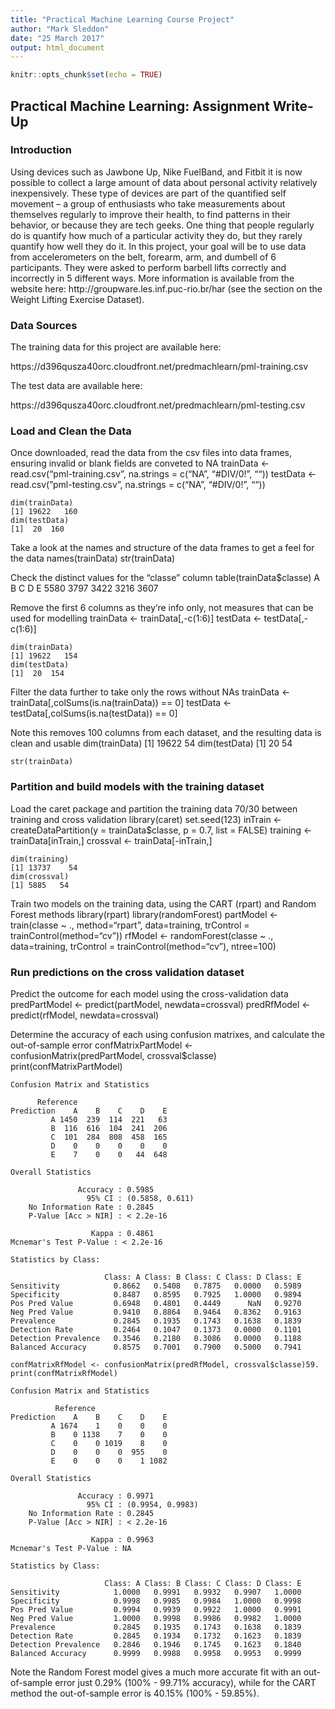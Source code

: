 ```yaml
---
title: "Practical Machine Learning Course Project"
author: "Mark Sleddon"
date: "25 March 2017"
output: html_document
---
```


```r
knitr::opts_chunk$set(echo = TRUE)
```

## Practical Machine Learning: Assignment Write-Up

### Introduction

Using devices such as Jawbone Up, Nike FuelBand, and Fitbit it is now possible to collect a large amount of data about personal activity relatively inexpensively. These type of devices are part of the quantified self movement – a group of enthusiasts who take measurements about themselves regularly to improve their health, to find patterns in their behavior, or because they are tech geeks. One thing that people regularly do is quantify how much of a particular activity they do, but they rarely quantify how well they do it. In this project, your goal will be to use data from accelerometers on the belt, forearm, arm, and dumbell of 6 participants. They were asked to perform barbell lifts correctly and incorrectly in 5 different ways. More information is available from the website here: http://groupware.les.inf.puc-rio.br/har (see the section on the Weight Lifting Exercise Dataset).

### Data Sources

The training data for this project are available here:

https://d396qusza40orc.cloudfront.net/predmachlearn/pml-training.csv

The test data are available here:

https://d396qusza40orc.cloudfront.net/predmachlearn/pml-testing.csv

### Load and Clean the Data

Once downloaded, read the data from the csv files into data frames, ensuring invalid or blank fields are conveted to NA
<!-- -->
    trainData <- read.csv("pml-training.csv", na.strings = c("NA", "#DIV/0!", ""))
    testData <- read.csv("pml-testing.csv", na.strings = c("NA", "#DIV/0!", ""))

    dim(trainData)
    [1] 19622   160
    dim(testData)
    [1]  20  160

Take a look at the names and structure of the data frames to get a feel for the data
<!-- -->
    names(trainData)
    str(trainData)

Check the distinct values for the "classe" column
<!-- -->
    table(trainData$classe)
       A    B    C    D    E 
    5580 3797 3422 3216 3607

Remove the first 6 columns as they're info only, not measures that can be used for modelling
<!-- -->
    trainData <- trainData[,-c(1:6)]
    testData <- testData[,-c(1:6)]
    
    dim(trainData)
    [1] 19622   154
    dim(testData)
    [1]  20  154

Filter the data further to take only the rows without NAs
<!-- -->
    trainData <- trainData[,colSums(is.na(trainData)) == 0]
    testData <- testData[,colSums(is.na(testData)) == 0]

Note this removes 100 columns from each dataset, and the resulting data is clean and usable
<!-- -->
    dim(trainData)
    [1] 19622   54
    dim(testData)
    [1]  20  54
    
    str(trainData)

### Partition and build models with the training dataset

Load the caret package and partition the training data 70/30 between training and cross validation
<!-- -->
    library(caret)
    set.seed(123)
    inTrain <- createDataPartition(y = trainData$classe, p = 0.7, list = FALSE)
    training <- trainData[inTrain,]
    crossval <- trainData[-inTrain,]
    
    dim(training)
    [1] 13737    54
    dim(crossval)
    [1] 5885   54

Train two models on the training data, using the CART (rpart) and Random Forest methods
<!-- -->
    library(rpart)
    library(randomForest)
    partModel <- train(classe ~ ., method="rpart", data=training, trControl = trainControl(method="cv")) 
    rfModel <- randomForest(classe ~ ., data=training, trControl = trainControl(method="cv"), ntree=100)

### Run predictions on the cross validation dataset

Predict the outcome for each model using the cross-validation data
<!-- -->
    predPartModel <- predict(partModel, newdata=crossval)
    predRfModel <- predict(rfModel, newdata=crossval)

Determine the accuracy of each using confusion matrixes, and calculate the out-of-sample error
<!-- -->
    confMatrixPartModel <- confusionMatrix(predPartModel, crossval$classe)
    print(confMatrixPartModel)
    
<!-- -->
    Confusion Matrix and Statistics

          Reference
    Prediction    A    B    C    D    E
             A 1450  239  114  221   63
             B  116  616  104  241  206
             C  101  284  808  458  165
             D    0    0    0    0    0
             E    7    0    0   44  648

    Overall Statistics
                                         
                   Accuracy : 0.5985         
                     95% CI : (0.5858, 0.611)
        No Information Rate : 0.2845         
        P-Value [Acc > NIR] : < 2.2e-16      
                                         
                      Kappa : 0.4861         
    Mcnemar's Test P-Value : < 2.2e-16      

    Statistics by Class:

                         Class: A Class: B Class: C Class: D Class: E
    Sensitivity            0.8662   0.5408   0.7875   0.0000   0.5989
    Specificity            0.8487   0.8595   0.7925   1.0000   0.9894
    Pos Pred Value         0.6948   0.4801   0.4449      NaN   0.9270
    Neg Pred Value         0.9410   0.8864   0.9464   0.8362   0.9163
    Prevalence             0.2845   0.1935   0.1743   0.1638   0.1839
    Detection Rate         0.2464   0.1047   0.1373   0.0000   0.1101
    Detection Prevalence   0.3546   0.2180   0.3086   0.0000   0.1188
    Balanced Accuracy      0.8575   0.7001   0.7900   0.5000   0.7941

<!-- -->
    confMatrixRfModel <- confusionMatrix(predRfModel, crossval$classe)59.
    print(confMatrixRfModel)

<!-- -->
    Confusion Matrix and Statistics

              Reference
    Prediction    A    B    C    D    E
             A 1674    1    0    0    0
             B    0 1138    7    0    0
             C    0    0 1019    8    0
             D    0    0    0  955    0
             E    0    0    0    1 1082

    Overall Statistics
                                          
                   Accuracy : 0.9971          
                     95% CI : (0.9954, 0.9983)
        No Information Rate : 0.2845          
        P-Value [Acc > NIR] : < 2.2e-16       
                                          
                      Kappa : 0.9963          
    Mcnemar's Test P-Value : NA              

    Statistics by Class:

                         Class: A Class: B Class: C Class: D Class: E
    Sensitivity            1.0000   0.9991   0.9932   0.9907   1.0000
    Specificity            0.9998   0.9985   0.9984   1.0000   0.9998
    Pos Pred Value         0.9994   0.9939   0.9922   1.0000   0.9991
    Neg Pred Value         1.0000   0.9998   0.9986   0.9982   1.0000
    Prevalence             0.2845   0.1935   0.1743   0.1638   0.1839
    Detection Rate         0.2845   0.1934   0.1732   0.1623   0.1839
    Detection Prevalence   0.2846   0.1946   0.1745   0.1623   0.1840
    Balanced Accuracy      0.9999   0.9988   0.9958   0.9953   0.9999

Note the Random Forest model gives a much more accurate fit with an out-of-sample error just 0.29% (100% - 99.71% accuracy), while for the CART method the out-of-sample error is 40.15% (100% - 59.85%). 

